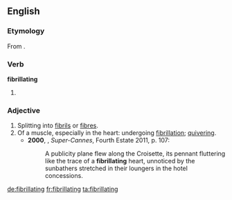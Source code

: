 ==English==
===Etymology===
From {{suffix|fibrillate|ing|lang=en}}.

===Verb===
'''fibrillating'''

# {{present participle of|fibrillate|lang=en}}

===Adjective===
{{en-adj}}

# Splitting into [[fibril]]s or [[fibre]]s.
# Of a muscle, especially in the heart: undergoing [[fibrillation]]; [[quivering]].
#*'''2000''', {{w|JG Ballard}}, ''Super-Cannes'', Fourth Estate 2011, p. 107:
#*:A publicity plane flew along the Croisette, its pennant fluttering like the trace of a '''fibrillating''' heart, unnoticed by the sunbathers stretched in their loungers in the hotel concessions.

[[de:fibrillating]]
[[fr:fibrillating]]
[[ta:fibrillating]]